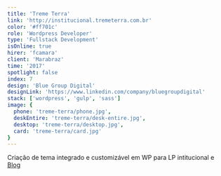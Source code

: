 ```yaml
---
title: 'Treme Terra'
link: 'http://institucional.tremeterra.com.br'
color: '#ff701c'
role: 'Wordpress Developer'
type: 'Fullstack Development'
isOnline: true
hirer: 'fcamara'
client: 'Marabraz'
time: '2017'
spotlight: false
index: 7
design: 'Blue Group Digital'
designLink: 'https://www.linkedin.com/company/bluegroupdigital'
stack: ['wordpress', 'gulp', 'sass']
image: {
  phone: 'treme-terra/phone.jpg',
  deskEntire: 'treme-terra/desk-entire.jpg',
  desktop: 'treme-terra/desktop.jpg',
  card: 'treme-terra/card.jpg'
}
---
```


Criação de tema integrado e customizável em WP para LP intitucional e [Blog](http://blog.tremeterra.com.br/)


